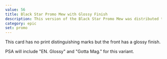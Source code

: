 ```yaml
---
value: 56
title: Black Star Promo Mew with Glossy Finish
description: This version of the Black Star Promo Mew was distributed through Gotta Magazine.
category: epic
set: promo
---
```


This card has no print distinguishing marks but the front has a glossy finish.

PSA will include "EN. Glossy" and "Gotta Mag." for this variant.
